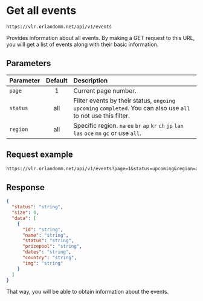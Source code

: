 # Get all events

```http copy filename="GET"
https://vlr.orlandomm.net/api/v1/events
```

Provides information about all events. By making a GET request to this URL, you will get a list of events along with their basic information.

## Parameters

| Parameter | Default | Description                                                                                                     |
| :-------- | :-----: | :-------------------------------------------------------------------------------------------------------------- |
| `page`    |    1    | Current page number.                                                                                            |
| `status`  |   all   | Filter events by their status, `ongoing` `upcoming` `completed`. You can also use `all` to not use this filter. |
| `region`  |   all   | Specific region. `na` `eu` `br` `ap` `kr` `ch` `jp` `lan` `las` `oce` `mn` `gc` or use `all`.                   |

## Request example

```txt copy filename="GET"
https://vlr.orlandomm.net/api/v1/events?page=1&status=upcoming&region=all
```

## Response

```json copy
{
  "status": "string",
  "size": 0,
  "data": [
    {
      "id": "string",
      "name": "string",
      "status": "string",
      "prizepool": "string",
      "dates": "string",
      "country": "string",
      "img": "string"
    }
  ]
}
```

That way, you will be able to obtain information about the events.
